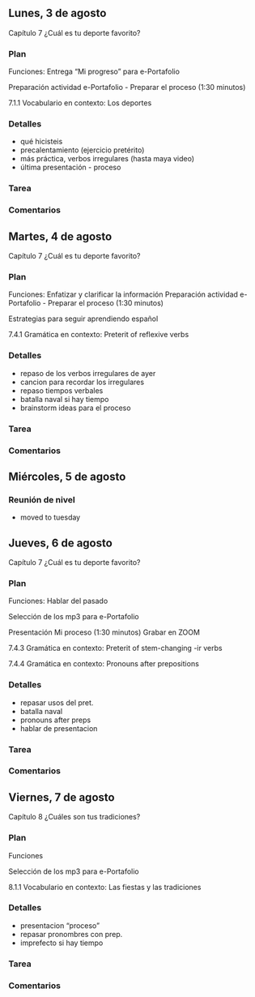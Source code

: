 
## Lunes, 3 de agosto

Capítulo 7 ¿Cuál es tu deporte favorito?      

### Plan

Funciones: Entrega “Mi progreso” para e-Portafolio

Preparación actividad e-Portafolio - Preparar el proceso (1:30 minutos)

7.1.1 Vocabulario en contexto: Los deportes

### Detalles

- qué hicisteis
- precalentamiento (ejercicio pretérito)
- más práctica, verbos irregulares (hasta maya video)
- última presentación - proceso

### Tarea

### Comentarios








## Martes, 4 de agosto

Capítulo 7 ¿Cuál es tu deporte favorito?      

### Plan

Funciones: Enfatizar y clarificar la información 
Preparación actividad e-Portafolio - Preparar el proceso (1:30 minutos)

Estrategias para seguir aprendiendo español

7.4.1 Gramática en contexto: Preterit of reflexive verbs

### Detalles

- repaso de los verbos irregulares de ayer
- cancion para recordar los irregulares
- repaso tiempos verbales
- batalla naval si hay tiempo
- brainstorm ideas para el proceso

### Tarea

### Comentarios






## Miércoles, 5 de agosto

### Reunión de nivel

- moved to tuesday






## Jueves, 6 de agosto

Capítulo 7 ¿Cuál es tu deporte favorito? 

### Plan

Funciones: Hablar del pasado 
 
Selección de los mp3 para e-Portafolio

Presentación Mi proceso (1:30 minutos) Grabar en ZOOM

7.4.3 Gramática en contexto: Preterit of stem-changing -ir verbs

7.4.4 Gramática en contexto: Pronouns after prepositions

### Detalles

- repasar usos del pret.
- batalla naval
- pronouns after preps
- hablar de presentacion

### Tarea


### Comentarios








## Viernes, 7 de agosto

Capítulo 8 ¿Cuáles son tus tradiciones?

### Plan

Funciones 

Selección de los mp3 para e-Portafolio
 
8.1.1 Vocabulario en contexto: Las fiestas y las tradiciones

### Detalles

- presentacion "proceso"
- repasar pronombres con prep.
- imprefecto si hay tiempo

### Tarea


### Comentarios

